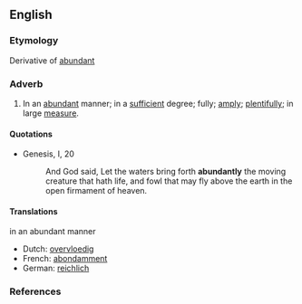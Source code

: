 ==English==

===Etymology===
Derivative of [[abundant]]

===Adverb===
{{en-adv}}

# In an [[abundant]] manner; in a [[sufficient]] degree; fully; [[amply]]; [[plentifully]]; in large [[measure]].

====Quotations====
*{{RQ:AV}} Genesis, I, 20
*: And God said, Let the waters bring forth '''abundantly''' the moving creature that hath life, and fowl that may fly above the earth in the open firmament of heaven.

====Translations====
;in an abundant manner
{{top}}
*Dutch: [[overvloedig]]
*French: [[abondamment]]
*German: [[reichlich]]
{{mid}}
{{bottom}}

===References===
{{R:Century 1911}}
{{R:Webster 1913}}